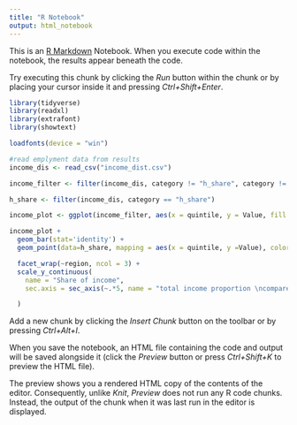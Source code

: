 ```yaml
---
title: "R Notebook"
output: html_notebook
---
```


This is an [R Markdown](http://rmarkdown.rstudio.com) Notebook. When you execute code within the notebook, the results appear beneath the code. 

Try executing this chunk by clicking the *Run* button within the chunk or by placing your cursor inside it and pressing *Ctrl+Shift+Enter*. 

```r
library(tidyverse)
library(readxl)
library(extrafont)
library(showtext)

loadfonts(device = "win")
```

```r
#read emplyment data from results
income_dis <- read_csv("income_dist.csv")
```

```r
income_filter <- filter(income_dis, category != "h_share", category != "total_share")

h_share <- filter(income_dis, category == "h_share")
```

```r
income_plot <- ggplot(income_filter, aes(x = quintile, y = Value, fill = category))

income_plot +
  geom_bar(stat='identity') + 
  geom_point(data=h_share, mapping = aes(x = quintile, y =Value), color = "blue") +

  facet_wrap(~region, ncol = 3) +
  scale_y_continuous(
    name = "Share of income",
    sec.axis = sec_axis(~.*5, name = "total income proportion \ncompared to Q1") 

  )


```

Add a new chunk by clicking the *Insert Chunk* button on the toolbar or by pressing *Ctrl+Alt+I*.

When you save the notebook, an HTML file containing the code and output will be saved alongside it (click the *Preview* button or press *Ctrl+Shift+K* to preview the HTML file).

The preview shows you a rendered HTML copy of the contents of the editor. Consequently, unlike *Knit*, *Preview* does not run any R code chunks. Instead, the output of the chunk when it was last run in the editor is displayed.
